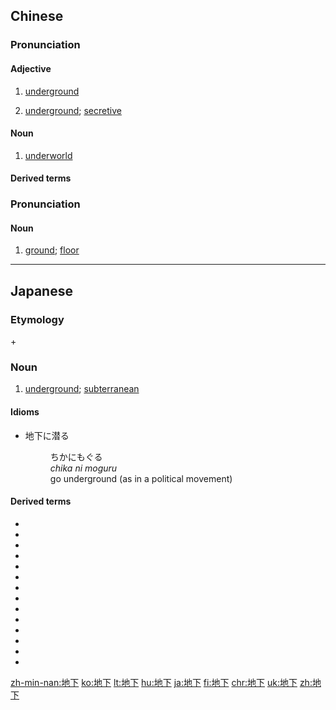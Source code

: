 ==Chinese==
{{zh-forms}}

===Pronunciation===
{{zh-pron
|m=dìxià
|c=dei6 haa6
|h=pfs=thi-hâ
|mn=xm,kh:tē-hā/tp:tōe-hā/qz:tē-hǎ/zz:tē-hēe/xm,tp:tōe-ē/kh:tē-ē/zz:tē-ēe
|cat=a,n
}}

====Adjective====
{{zh-adj}}

# {{lb|zh|literal}} [[underground]]
# {{lb|zh|figurative}} [[underground]]; [[secretive]]

====Noun====
{{zh-noun}}

# {{lb|zh|literary}} [[underworld]]

====Derived terms====
{{zh-der|不知天高地下|地下修文|地下修文郎|地下停車場|地下化|地下夫人|地下室|地下工作|地下工廠|地下投資|地下有知|地下核爆|地下核試|地下水|地下水位|地下水面|地下油行|地下的|地下經濟|地下舞廳|地下莖|地下街|地下資源|地下道|地下錢莊|地下鐵|地下電臺|大毒日頭地下|天上少有，地下無雙|平地下鍬撅|炕上地下|鐵路地下化}}

===Pronunciation===
{{zh-pron
|m=dìxia
|c=dei6 haa6-2,dei6 haa6
|g=ti5 ha
|h=pfs=thi-hâ
|x=di5 ha
|cat=n
}}

====Noun====
{{zh-adj}}

# [[ground]]; [[floor]]
#: {{zh-x|你 唔好 坐 喺 地下{haa6-2} 啦。|Don't sit on the '''floor'''.|C}}

{{zh-cat|Elementary}}

----

==Japanese==
{{ja-kanjitab|ち|か}}

===Etymology===
{{m|ja|地||ground|tr=ち, chi|sc=Jpan}}
+ {{m|ja|下||under|tr=か, ka|sc=Jpan}}

===Noun===
{{ja-noun|ちか}}

# [[underground]]; [[subterranean]]
#: {{ja-usex|地下２階|^ちか に かい|second basement}}

====Idioms====
* 地下に潜る
*: ちかにもぐる
*: ''chika ni moguru''
*: go underground (as in a political movement)

====Derived terms====
* {{l|ja|地下運動}}
* {{l|ja|地下化}}
* {{l|ja|地下街}}
* {{l|ja|地下茎}}
* {{l|ja|地下工作}}
* {{l|ja|地下資源}}
* {{l|ja|地下室}}
* {{l|ja|地下核実験}}
* {{l|ja|地下水}}
* {{l|ja|地下線}}
* {{l|ja|地下組織}}
* {{l|ja|地下鉄}}
* {{l|ja|地下道}}
* {{l|ja|地下牢}}

[[zh-min-nan:地下]]
[[ko:地下]]
[[lt:地下]]
[[hu:地下]]
[[ja:地下]]
[[fi:地下]]
[[chr:地下]]
[[uk:地下]]
[[zh:地下]]